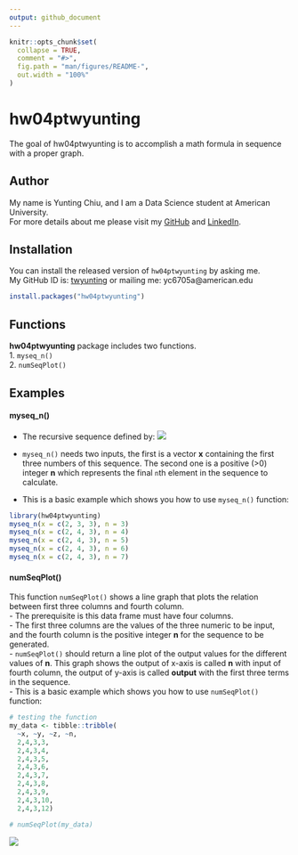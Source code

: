 ```yaml
---
output: github_document
---
```


<!-- README.md is generated from README.Rmd. Please edit that file -->

```r
knitr::opts_chunk$set(
  collapse = TRUE,
  comment = "#>",
  fig.path = "man/figures/README-",
  out.width = "100%"
)
```

# hw04ptwyunting

<!-- badges: start -->
<!-- badges: end -->

The goal of hw04ptwyunting is to accomplish a math formula in sequence with a proper graph.

## Author
My name is Yunting Chiu, and I am a Data Science student at American University.\
For more details about me please visit my [GitHub](https://github.com/twyunting) and  [LinkedIn](https://www.linkedin.com/in/yuntingchiu/).

## Installation

You can install the released version of `hw04ptwyunting` by asking me.\
My GitHub ID is: [twyunting](https://github.com/twyunting) or mailing me: yc6705a@american.edu

``` r
install.packages("hw04ptwyunting")
```

## Functions
**hw04ptwyunting** package includes two functions.\
1. `myseq_n()`\
2. `numSeqPlot()`\

## Examples
#### myseq_n()

- The recursive sequence defined by:
![](pics/function1.png)
- `myseq_n()` needs two inputs, the first is a vector **x** containing the first three numbers of this sequence. The second one is a positive (>0) integer **n** which represents the final `n`th element in the sequence to calculate.\

- This is a basic example which shows you how to use `myseq_n()` function:\
```r
library(hw04ptwyunting)
myseq_n(x = c(2, 3, 3), n = 3)
myseq_n(x = c(2, 4, 3), n = 4)
myseq_n(x = c(2, 4, 3), n = 5)
myseq_n(x = c(2, 4, 3), n = 6)
myseq_n(x = c(2, 4, 3), n = 7)
```

#### numSeqPlot()
This function `numSeqPlot()` shows a line graph that plots the relation between first three columns and fourth column.\
- The prerequisite is this data frame must have four columns.\
- The first three columns are the values of the three numeric to be input, and the fourth column is the positive integer **n** for the sequence to be generated.\
- `numSeqPlot()` should return a line plot of the output values for the different values of **n**. This graph shows the output of x-axis is called **n** with input of fourth column, the output of y-axis is called **output** with the first three terms in the sequence.\
- This is a basic example which shows you how to use `numSeqPlot()` function:\
```r
# testing the function
my_data <- tibble::tribble(
  ~x, ~y, ~z, ~n,
  2,4,3,3,
  2,4,3,4,
  2,4,3,5,
  2,4,3,6,
  2,4,3,7,
  2,4,3,8,
  2,4,3,9,
  2,4,3,10,
  2,4,3,12)

# numSeqPlot(my_data)
```
![](pics/numSeqPlotExample.png)

